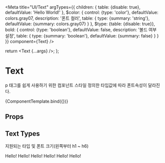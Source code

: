 
<!-- 컴포넌트 정의   type: {required: true} -->

<Meta
  title="UI/Text"
  argTypes={{
    children: {
      table: {disable: true},
      defaultValue: 'Hello World!'
    },
    $color: {
      control: {type: 'color'},
      defaultValue: colors.gray07,
      description: '폰트 컬러',
      table: {
        type: {summary: 'string'},
        defaultValue: {summary: colors.gray07}
      }
    },
    $type: {table: {disable: true}},
    bold: {
      control: {type: 'boolean'},
      defaultValue: false,
      description: '볼드 여부 설정',
      table: {
        type: {summary: 'boolean'},
        defaultValue: {summary: false}
      }
    }
  }}
  component={Text}
/>

  return <Text {...args} />;
};

# Text

p 태그를 쉽게 사용하기 위한 컴포넌트
스타일 정의한 타입값에 따라 폰트속성이 달라진다.

<Canvas>
  <Story name="Default">{ComponentTemplate.bind({})}</Story>
</Canvas>

## Props

<ArgsTable story="Default" />

## Text Types

지원되는 타입 및 폰트 크기(왼쪽부터 h1 ~ h6)

<Canvas>
  <Story
    name="Text Types"
    parameters={{
      controls: {disable: true},
      options: {showPanel: false}
    }}
  >
    <Text $type="h1">Hello!</Text>
    <Text $type="h2">Hello!</Text>
    <Text $type="h3">Hello!</Text>
    <Text $type="h4">Hello!</Text>
    <Text $type="h5">Hello!</Text>
    <Text $type="h6">Hello!</Text>
  </Story>
</Canvas>
